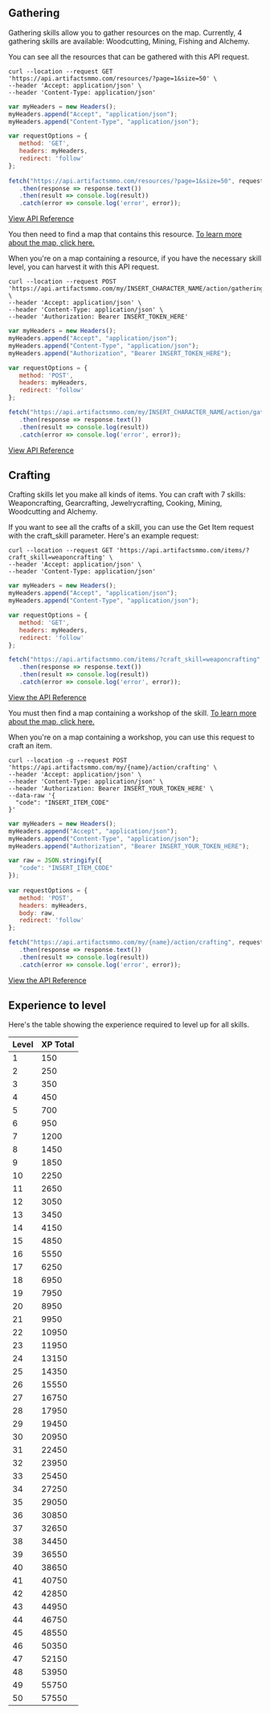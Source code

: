 ## Gathering  

Gathering skills allow you to gather resources on the map. Currently, 4 gathering skills are available: Woodcutting, Mining, Fishing and Alchemy.

You can see all the resources that can be gathered with this API request.
 
```http filename="cURL" copy
curl --location --request GET 'https://api.artifactsmmo.com/resources/?page=1&size=50' \
--header 'Accept: application/json' \
--header 'Content-Type: application/json'
```
```js filename="Javascript" copy
var myHeaders = new Headers();
myHeaders.append("Accept", "application/json");
myHeaders.append("Content-Type", "application/json");

var requestOptions = {
   method: 'GET',
   headers: myHeaders,
   redirect: 'follow'
};
 
fetch("https://api.artifactsmmo.com/resources/?page=1&size=50", requestOptions)
   .then(response => response.text())
   .then(result => console.log(result))
   .catch(error => console.log('error', error));
```

[View API Reference](https://api.artifactsmmo.com/docs/#/operations/get_all_resources_resources__get)

You then need to find a map that contains this resource. [To learn more about the map, click here.](/concepts/maps_and_movement)

When you're on a map containing a resource, if you have the necessary skill level, you can harvest it with this API request.

```http filename="cURL" copy
curl --location --request POST 'https://api.artifactsmmo.com/my/INSERT_CHARACTER_NAME/action/gathering' \
--header 'Accept: application/json' \
--header 'Content-Type: application/json' \
--header 'Authorization: Bearer INSERT_TOKEN_HERE'
```
```js filename="Javascript" copy
var myHeaders = new Headers();
myHeaders.append("Accept", "application/json");
myHeaders.append("Content-Type", "application/json");
myHeaders.append("Authorization", "Bearer INSERT_TOKEN_HERE");

var requestOptions = {
   method: 'POST',
   headers: myHeaders,
   redirect: 'follow'
};

fetch("https://api.artifactsmmo.com/my/INSERT_CHARACTER_NAME/action/gathering", requestOptions)
   .then(response => response.text())
   .then(result => console.log(result))
   .catch(error => console.log('error', error));
```

[View API Reference](https://api.artifactsmmo.com/docs/#/operations/action_gathering_my__name__action_gathering_post)

 
## Crafting

Crafting skills let you make all kinds of items.  You can craft with 7 skills: Weaponcrafting, Gearcrafting, Jewelrycrafting, Cooking, Mining, Woodcutting and Alchemy.

If you want to see all the crafts of a skill, you can use the Get Item request with the craft_skill parameter. Here's an example request:

```http filename="cURL" copy
curl --location --request GET 'https://api.artifactsmmo.com/items/?craft_skill=weaponcrafting' \
--header 'Accept: application/json' \
--header 'Content-Type: application/json'
```
```js filename="Javascript" copy
var myHeaders = new Headers();
myHeaders.append("Accept", "application/json");
myHeaders.append("Content-Type", "application/json");

var requestOptions = {
   method: 'GET',
   headers: myHeaders,
   redirect: 'follow'
}; 

fetch("https://api.artifactsmmo.com/items/?craft_skill=weaponcrafting", requestOptions)
   .then(response => response.text())
   .then(result => console.log(result))
   .catch(error => console.log('error', error));
```

[View the API Reference](https://api.artifactsmmo.com/docs/#/operations/get_all_items_items__get)


You must then find a map containing a workshop of the skill. [To learn more about the map, click here.](/concepts/maps_and_movement)

When you're on a map containing a workshop, you can use this request to craft an item.

```http filename="cURL" copy
curl --location -g --request POST 'https://api.artifactsmmo.com/my/{name}/action/crafting' \
--header 'Accept: application/json' \
--header 'Content-Type: application/json' \
--header 'Authorization: Bearer INSERT_YOUR_TOKEN_HERE' \
--data-raw '{
  "code": "INSERT_ITEM_CODE"
}'
```
```js filename="Javascript" copy
var myHeaders = new Headers();
myHeaders.append("Accept", "application/json");
myHeaders.append("Content-Type", "application/json");
myHeaders.append("Authorization", "Bearer INSERT_YOUR_TOKEN_HERE");

var raw = JSON.stringify({
   "code": "INSERT_ITEM_CODE"
});
  
var requestOptions = {
   method: 'POST',
   headers: myHeaders,
   body: raw,
   redirect: 'follow'
};

fetch("https://api.artifactsmmo.com/my/{name}/action/crafting", requestOptions)
   .then(response => response.text())
   .then(result => console.log(result))
   .catch(error => console.log('error', error));
```

[View the API Reference](https://api.artifactsmmo.com/docs/#/operations/action_crafting_my__name__action_crafting_post)

## Experience to level
Here's the table showing the experience required to level up for all skills.

| Level | XP Total |
|-------|----------|
| 1     | 150      |
| 2     | 250      |
| 3     | 350      |
| 4     | 450      |
| 5     | 700      |
| 6     | 950      |
| 7     | 1200     |
| 8     | 1450     |
| 9     | 1850     |
| 10    | 2250     |
| 11    | 2650     |
| 12    | 3050     |
| 13    | 3450     |
| 14    | 4150     |
| 15    | 4850     |
| 16    | 5550     |
| 17    | 6250     |
| 18    | 6950     |
| 19    | 7950     |
| 20    | 8950     |
| 21    | 9950     |
| 22    | 10950    |
| 23    | 11950    |
| 24    | 13150    |
| 25    | 14350    |
| 26    | 15550    |
| 27    | 16750    |
| 28    | 17950    |
| 29    | 19450    |
| 30    | 20950    |
| 31    | 22450    |
| 32    | 23950    |
| 33    | 25450    |
| 34    | 27250    |
| 35    | 29050    |
| 36    | 30850    |
| 37    | 32650    |
| 38    | 34450    |
| 39    | 36550    |
| 40    | 38650    |
| 41    | 40750    |
| 42    | 42850    |
| 43    | 44950    |
| 44    | 46750    |
| 45    | 48550    |
| 46    | 50350    |
| 47    | 52150    |
| 48    | 53950    |
| 49    | 55750    |
| 50    | 57550    |